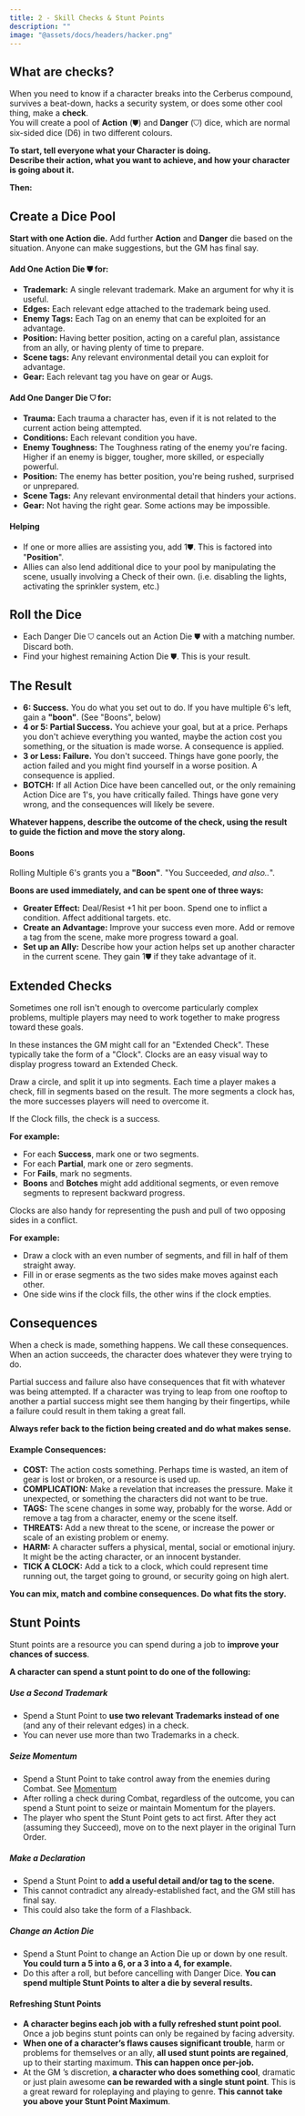 ```yaml
---
title: 2 - Skill Checks & Stunt Points
description: ""
image: "@assets/docs/headers/hacker.png"
---
```


## What are checks?

When you need to know if a character breaks into the Cerberus compound, survives a beat-down, hacks a security system, or does some other cool thing, make a **check**. <br/>
You will create a pool of **Action** (⛊) and **Danger** (⛉) dice, which are normal six-sided dice (D6) in two different colours.

**To start, tell everyone what your Character is doing.**<br/>
**Describe their action, what you want to achieve, and how your character is going about it.**

**Then:**
## Create a Dice Pool

**Start with one Action die.** Add further **Action** and **Danger** die based on the situation. Anyone can make suggestions, but the GM has final say.

#### Add One Action Die ⛊ for:
- **Trademark:** A single relevant trademark. Make an argument for why it is useful.
- **Edges:** Each relevant edge attached to the trademark being used.
- **Enemy Tags:** Each Tag on an enemy that can be exploited for an advantage.
- **Position:** Having better position, acting on a careful plan, assistance from an ally, or having plenty of time to prepare.
- **Scene tags:** Any relevant environmental detail you can exploit for advantage.
- **Gear:** Each relevant tag you have on gear or Augs.

#### Add One Danger Die ⛉ for:
- **Trauma:** Each trauma a character has, even if it is not related to the current action being attempted.
- **Conditions:** Each relevant condition you have.
- **Enemy Toughness:** The Toughness rating of the enemy you're facing. Higher if an enemy is bigger, tougher, more skilled, or especially powerful.
- **Position:** The enemy has better position, you're being rushed, surprised or unprepared.
- **Scene Tags:** Any relevant environmental detail that hinders your actions.
- **Gear:** Not having the right gear. Some actions may be impossible.

#### Helping
- If one or more allies are assisting you, add 1⛊. This is factored into "**Position**".
- Allies can also lend additional dice to your pool by manipulating the scene, usually involving a Check of their own. (i.e. disabling the lights, activating the sprinkler system, etc.)

## Roll the Dice
- Each Danger Die ⛉ cancels out an Action Die ⛊ with a matching number. Discard both.
- Find your highest remaining Action Die ⛊. This is your result.

## The Result 
- **6: Success.** You do what you set out to do. If you have multiple 6's left, gain a **"boon"**. (See "Boons", below)
- **4 or 5: Partial Success.** You achieve your goal, but at a price. Perhaps you don't achieve everything you wanted, maybe the action cost you something, or the situation is made worse. A consequence is applied.
- **3 or Less: Failure.** You don't succeed. Things have gone poorly, the action failed and you might find yourself in a worse position. A consequence is applied.
- **BOTCH:** If all Action Dice have been cancelled out, or the only remaining Action Dice are 1's, you have critically failed. Things have gone very wrong, and the consequences will likely be severe.

**Whatever happens, describe the outcome of the check, using the result to guide the fiction and move the story along.**

#### Boons
Rolling Multiple 6's grants you a **"Boon"**. "You Succeeded, *and also..*".

**Boons are used immediately, and can be spent one of three ways:**
- **Greater Effect:** Deal/Resist +1 hit per boon. Spend one to inflict a condition. Affect additional targets. etc.
- **Create an Advantage:** Improve your success even more. Add or remove a tag from the scene, make more progress toward a goal.
- **Set up an Ally:** Describe how your action helps set up another character in the current scene. They gain 1⛊ if they take advantage of it.

## Extended Checks
Sometimes one roll isn't enough to overcome particularly complex problems, multiple players may need to work together to make progress toward these goals.

In these instances the GM might call for an "Extended Check". These typically take the form of a "Clock".
Clocks are an easy visual way to display progress toward an Extended Check. 

Draw a circle, and split it up into segments. Each time a player makes a check, fill in segments based on the result. The more segments a clock has, the more successes players will need to overcome it.

If the Clock fills, the check is a success.

**For example:**
- For each **Success**, mark one or two segments. 
- For each **Partial**, mark one or zero segments. 
- For **Fails**, mark no segments.
- **Boons** and **Botches** might add additional segments, or even remove segments to represent backward progress.

Clocks are also handy for representing the push and pull of two opposing sides in a conflict.

**For example:**
- Draw a clock with an even number of segments, and fill in half of them straight away.
- Fill in or erase segments as the two sides make moves against each other.
- One side wins if the clock fills, the other wins if the clock empties.


## Consequences
When a check is made, something happens. We call these consequences. When an action succeeds, the character does whatever they were trying to do. 

Partial success and failure also have consequences that fit with whatever was being attempted. If a character was trying to leap from one rooftop to another a partial success might see them hanging by their fingertips, while a failure could result in them taking a great fall. 

**Always refer back to the fiction being created and do what makes sense.**

#### Example Consequences:
- **COST:** The action costs something. Perhaps time is wasted, an item of gear is lost or broken, or a resource is used up.
- **COMPLICATION:** Make a revelation that increases the pressure. Make it unexpected, or something the characters did not want to be true.
- **TAGS:** The scene changes in some way, probably for the worse. Add or remove a tag from a character, enemy or the scene itself.
- **THREATS:** Add a new threat to the scene, or increase the power or scale of an existing problem or enemy.
- **HARM:** A character suffers a physical, mental, social or emotional injury. It might be the acting character, or an innocent bystander.
- **TICK A CLOCK:** Add a tick to a clock, which could represent time running out, the target going to ground, or security going on high alert.

**You can mix, match and combine consequences. Do what fits the story.**

## Stunt Points
Stunt points are a resource you can spend during a job to **improve your chances of success**. 

**A character can spend a stunt point to do one of the following:**

##### Use a Second Trademark
- Spend a Stunt Point to **use two relevant Trademarks instead of one** (and any of their relevant edges) in a check. 
- You can never use more than two Trademarks in a check.

##### Seize Momentum
- Spend a Stunt Point to take control away from the enemies during Combat. See [Momentum](/rustpnk/docs/arules/combat-harm-healing#momentum)
- After rolling a check during Combat, regardless of the outcome, you can spend a Stunt point to seize or maintain Momentum for the players.
- The player who spent the Stunt Point gets to act first. After they act (assuming they Succeed), move on to the next player in the original Turn Order.

##### Make a Declaration
- Spend a Stunt Point to **add a useful detail and/or tag to the scene.** 
- This cannot contradict any already-established fact, and the GM still has final say.
- This could also take the form of a Flashback.

##### Change an Action Die
- Spend a Stunt Point to change an Action Die up or down by one result. **You could turn a 5 into a 6, or a 3 into a 4, for example.**
- Do this after a roll, but before cancelling with Danger Dice. **You can spend multiple Stunt Points to alter a die by several results.**

#### Refreshing Stunt Points
- **A character begins each job with a fully refreshed stunt point pool.** Once a job begins stunt points can only be regained by facing adversity.
- **When one of a character’s flaws causes significant trouble**, harm or problems for themselves or an ally, **all used stunt points are regained**, up to their starting maximum. **This can happen once per-job.**
- At the GM ’s discretion, **a character who does something cool**, dramatic or just plain awesome **can be rewarded with a single stunt point**. This is a great reward for roleplaying and playing to genre. **This cannot take you above your Stunt Point Maximum**.
